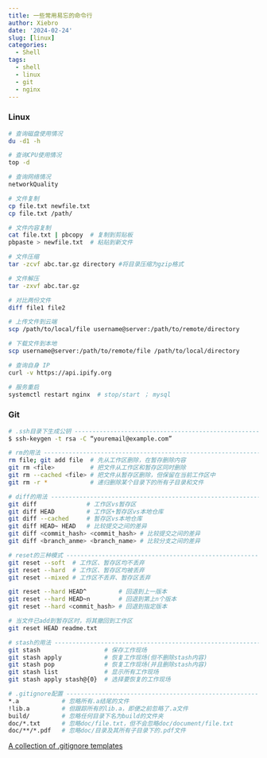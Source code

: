 ```yaml
---
title: 一些常用易忘的命令行
author: Xiebro
date: '2024-02-24'
slug: [linux]
categories:
  - Shell
tags:
  - shell
  - linux
  - git
  - nginx
---
```


### Linux
```bash
# 查询磁盘使用情况
du -d1 -h

# 查询CPU使用情况
top -d

# 查询网络情况
networkQuality

# 文件复制
cp file.txt newfile.txt
cp file.txt /path/

# 文件内容复制
cat file.txt | pbcopy  # 复制到剪贴板
pbpaste > newfile.txt  # 粘贴到新文件 

# 文件压缩
tar -zcvf abc.tar.gz directory #将目录压缩为gzip格式

# 文件解压
tar -zxvf abc.tar.gz 

# 对比两份文件
diff file1 file2

# 上传文件到云端
scp /path/to/local/file username@server:/path/to/remote/directory

# 下载文件到本地
scp username@server:/path/to/remote/file /path/to/local/directory

# 查询自身 IP
curl -v https://api.ipify.org  

# 服务重启
systemctl restart nginx  # stop/start ； mysql
```

### Git
```bash
# .ssh目录下生成公钥 -----------------------------------------------------------
$ ssh-keygen -t rsa -C “youremail@example.com” 

# rm的用法 ---------------------------------------------------------------------
rm file; git add file  # 先从工作区删除，在暂存删除内容
git rm <file>          # 把文件从工作区和暂存区同时删除
git rm --cached <file> # 把文件从暂存区删除，但保留在当前工作区中
git rm -r *            # 递归删除某个目录下的所有子目录和文件

# diff的用法 -------------------------------------------------------------------
git diff              # 工作区vs暂存区
git diff HEAD         # 工作区+暂存区vs本地仓库
git diff --cached     # 暂存区vs本地仓库
git diff HEAD~ HEAD   # 比较提交之间的差异
git diff <commit_hash> <commit_hash> # 比较提交之间的差异
git diff <branch_anme> <branch_name> # 比较分支之间的差异

# reset的三种模式 --------------------------------------------------------------
git reset --soft  # 工作区、暂存区均不丢弃
git reset --hard  # 工作区、暂存区均被丢弃
git reset --mixed # 工作区不丢弃、暂存区丢弃

git reset --hard HEAD^         # 回退到上一版本
git reset --hard HEAD~n        # 回退到第上n个版本
git reset --hard <commit_hash> # 回退到指定版本

# 当文件已add到暂存区时，将其撤回到工作区
git reset HEAD readme.txt

# stash的用法 ------------------------------------------------------------------
git stash                  # 保存工作现场
git stash apply            # 恢复工作现场(但不删除stash内容)
git stash pop              # 恢复工作现场(并且删除stash内容)
git stash list             # 显示所有工作现场
git stash apply stash@{0}  # 选择要恢复的工作现场

# .gitignore配置 ---------------------------------------------------------------
*.a            # 忽略所有.a结尾的文件
!lib.a         # 但跟踪所有的lib.a，即便之前忽略了.a文件
build/         # 忽略任何目录下名为build的文件夹
doc/*.txt      # 忽略doc/file.txt，但不会忽略doc/document/file.txt
doc/**/*.pdf   # 忽略doc/目录及其所有子目录下的.pdf文件

```
[A collection of .gitignore templates](https://github.com/github/gitignore/)


